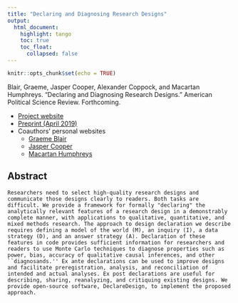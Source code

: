 ```yaml
---
title: "Declaring and Diagnosing Research Designs"
output: 
  html_document:
    highlight: tango
    toc: true
    toc_float:
      collapsed: false
---
```


```r
knitr::opts_chunk$set(echo = TRUE)
```

Blair, Graeme, Jasper Cooper, Alexander Coppock, and Macartan Humphreys. "Declaring and Diagnosing Research Designs." American Political Science Review. Forthcoming.

- [Project website](https://declaredesign.org/)
- [Preprint (April 2019)](https://declaredesign.org/declare.pdf)
- Coauthors' personal websites
    - [Graeme Blair](https://graemeblair.com/)
    - [Jasper Cooper](http://jasper-cooper.com/)
    - [Macartan Humphreys](http://www.macartan.nyc/)

## Abstract
	Researchers need to select high-quality research designs and communicate those designs clearly to readers. Both tasks are difficult. We provide a framework for formally "declaring" the analytically relevant features of a research design in a demonstrably complete manner, with applications to qualitative, quantitative, and mixed methods research. The approach to design declaration we describe requires defining a model of the world (M), an inquiry (I), a data strategy (D), and an answer strategy (A). Declaration of these features in code provides sufficient information for researchers and readers to use Monte Carlo techniques to diagnose properties such as power, bias, accuracy of qualitative causal inferences, and other ``diagnosands.'' Ex ante declarations can be used to improve designs and facilitate preregistration, analysis, and reconciliation of intended and actual analyses. Ex post declarations are useful for describing, sharing, reanalyzing, and critiquing existing designs. We provide open-source software, DeclareDesign, to implement the proposed approach.

